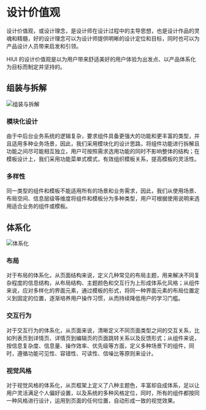 # 设计价值观

设计价值观，或设计理念，是设计师在设计过程中的主导思想，也是设计作品的灵魂和精髓，好的设计理念可以为设计师提供明晰的设计定位和目标，同时也可以为产品设计人员带来启发和引领。

HIUI 的设计价值观是以为用户带来舒适美好的用户体验为出发点、以产品体系化为目标而制定并坚持的。

## 组装与拆解

<img src="<BASE_URL>/static/img/designs/values-1.png" srcSet="<BASE_URL>/static/img/designs/values-1@2x.png 2x" alt="组装与拆解" />

### 模块化设计

由于中后台业务系统的逻辑复杂，要求组件具备更强大的功能和更丰富的类型，并且适用多种业务场景，因此，我们采用模块化的设计思路，将组件功能进行拆解且功能之间尽可能相互独立，用户可按照需求选用功能的同时不影响整体的结构；在模板设计上，我们采用功能菜单式模式，有效组织模板关系，提高模板的灵活性。

### 多样性

同一类型的组件和模板不能适用所有的场景和业务需求，因此，我们从使用场景、布局空间、信息层级等维度将组件和模板分为多种类型，用户可根据使用说明来选用适合业务的组件或模板。

## 体系化

<img src="<BASE_URL>/static/img/designs/values-2.png" srcSet="<BASE_URL>/static/img/designs/values-2@2x.png 2x" alt="体系化" />

### 布局

对于布局的体系化，从页面结构来说，定义几种常见的布局主题，用来解决不同复杂程度的信息结构，从布局结构、主题颜色和交互行为上形成体系化风格；从组件来说，应对多样化的界面元素，通过模板的形式，将同一种界面元素的布局位置定义到固定的位置，逐渐培养用户操作习惯，从而持续降低用户的学习门槛。

### 交互行为

对于交互行为的体系化，从页面来说，清晰定义不同页面类型之间的交互关系，比如列表页到详情页、详情页到编辑页的页面跳转关系以及反馈形式；从组件来说，按信息复杂度、信息量、操作效率、优先级等方面，定义多种场景下的组件，同时，遵循功能可见性、容错性、可读性、信噪比等原则来设计。

### 视觉风格

对于视觉风格的体系化，从页框架上定义了八种主题色，丰富却自成体系，足以让用户灵活满足个人偏好设置，以及系统的多种风格定位，同时，所有的组件都按同一种风格进行设计，运用到页面的任何位置，自动形成一致的视觉效果。
